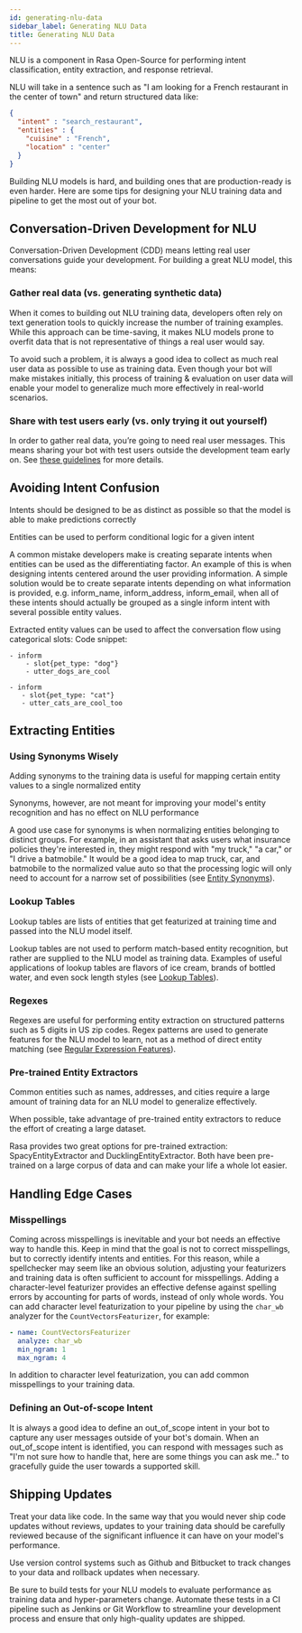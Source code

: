 ```yaml
---
id: generating-nlu-data
sidebar_label: Generating NLU Data
title: Generating NLU Data
---
```


NLU is a component in Rasa Open-Source for performing intent classification, entity extraction, and response retrieval.

NLU will take in a sentence such as "I am looking for a French restaurant in the center of town" and return structured data like:

```json
{
  "intent" : "search_restaurant",
  "entities" : {
    "cuisine" : "French",
    "location" : "center"
  }
}
```

Building NLU models is hard, and building ones that are production-ready is even harder. Here are some tips for designing your NLU training data and pipeline to get the most out of your bot.


## Conversation-Driven Development for NLU

Conversation-Driven Development (CDD) means letting real user conversations guide your development. For building a great NLU model, this means:


### Gather real data (vs. generating synthetic data)
When it comes to building out NLU training data, developers often rely on text generation tools to quickly increase the number of training examples. While this approach can be time-saving, it makes NLU models prone to overfit data that is not representative of things a real user would say.


To avoid such a problem, it is always a good idea to collect as much real user data as possible to use as training data. Even though your bot will make mistakes initially, this process of training & evaluation on user data will enable your model to generalize much more effectively in real-world scenarios.

### Share with test users early (vs. only trying it out yourself)

In order to gather real data, you’re going to need real user messages. This means sharing your bot with test users outside the development team early on. See [these guidelines](./cdd) for more details.


## Avoiding Intent Confusion

Intents should be designed to be as distinct as possible so that the model is able to make predictions correctly


Entities can be used to perform conditional logic for a given intent


A common mistake developers make is creating separate intents when entities can be used as the differentiating factor.
An example of this is when designing intents centered around the user providing information. A simple solution would be to create separate intents depending on what information is provided, e.g. inform_name, inform_address, inform_email, when all of these intents should actually be grouped as a single inform intent with several possible entity values.


Extracted entity values can be used to affect the conversation flow using categorical slots:
Code snippet:

```story
- inform
    - slot{pet_type: "dog"}
    - utter_dogs_are_cool

- inform
   - slot{pet_type: "cat"}
   - utter_cats_are_cool_too
```

## Extracting Entities

### Using Synonyms Wisely

Adding synonyms to the training data is useful for mapping certain entity values to a single normalized entity

Synonyms, however, are not meant for improving your model's entity recognition and has no effect on NLU performance


A good use case for synonyms is when normalizing entities belonging to distinct groups. For example, in an assistant that asks users what insurance policies they're interested in, they might respond with "my truck," "a car," or "I drive a batmobile." It would be a good idea to map truck, car, and batmobile to the normalized value auto so that the processing logic will only need to account for a narrow set of possibilities (see [Entity Synonyms](./nlu/training-data-format/#entity-synonyms)).


### Lookup Tables
Lookup tables are lists of entities that get featurized at training time and passed into the NLU model itself.


Lookup tables are not used to perform match-based entity recognition, but rather are supplied to the NLU model as training data. Examples of useful applications of lookup tables are flavors of ice cream, brands of bottled water, and even sock length styles (see [Lookup Tables](./nlu/training-data-format/#lookup-tables)).


### Regexes

Regexes are useful for performing entity extraction on structured patterns such as 5 digits in US zip codes. Regex patterns are used to generate features for the NLU model to learn, not as a method of direct entity matching (see [Regular Expression Features](./nlu/training-data-format/#regular-expression-features)).


### Pre-trained Entity Extractors
Common entities such as names, addresses, and cities require a large amount of training data for an NLU model to generalize effectively.


When possible, take advantage of pre-trained entity extractors to reduce the effort of creating a large dataset.


Rasa provides two great options for pre-trained extraction: SpacyEntityExtractor and DucklingEntityExtractor. Both have been pre-trained on a large corpus of data and can make your life a whole lot easier.


## Handling Edge Cases

### Misspellings

Coming across misspellings is inevitable and your bot needs an effective way to handle this. Keep in mind that the goal is not to correct misspellings, but to correctly identify intents and entities. For this reason, while a spellchecker may seem like an obvious solution, adjusting your featurizers and training data is often sufficient to account for misspellings.
Adding a character-level featurizer provides an effective defense against spelling errors by accounting for parts of words, instead of only whole words. You can add character level featurization to your pipeline by using the `char_wb` analyzer for the `CountVectorsFeaturizer`, for example:

```yaml
- name: CountVectorsFeaturizer
  analyze: char_wb
  min_ngram: 1
  max_ngram: 4
```

In addition to character level featurization, you can add common misspellings to your training data.


### Defining an Out-of-scope Intent

It is always a good idea to define an out_of_scope intent in your bot to capture any user messages outside of your bot's domain. When an out_of_scope intent is identified, you can respond with messages such as "I'm not sure how to handle that, here are some things you can ask me.." to gracefully guide the user towards a supported skill.


## Shipping Updates

Treat your data like code. In the same way that you would never ship code updates without reviews, updates to your training data should be carefully reviewed because of the significant influence it can have on your model's performance.

Use version control systems such as Github and Bitbucket to track changes to your data and rollback updates when necessary.

Be sure to build tests for your NLU models to evaluate performance as training data and hyper-parameters change. Automate these tests in a CI pipeline such as Jenkins or Git Workflow to streamline your development process and ensure that only high-quality updates are shipped.
